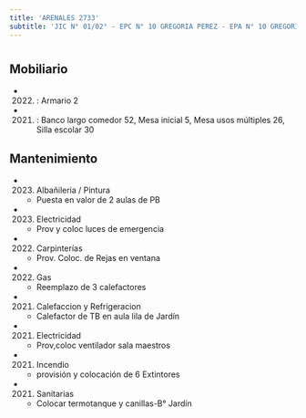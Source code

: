 ```yaml
---
title: 'ARENALES 2733'
subtitle: 'JIC N° 01/02° - EPC N° 10 GREGORIA PEREZ - EPA N° 10 GREGORIA PEREZ'
---
```


#


## Mobiliario

*  (2022) : Armario 2 

*  (2021) : Banco largo comedor 52, Mesa inicial 5, Mesa usos múltiples 26, Silla escolar 30 





## Mantenimiento

*  (2023) Albañileria / Pintura 
    + Puesta en valor de 2 aulas de PB

*  (2023) Electricidad 
    + Prov y coloc  luces de emergencia

*  (2022) Carpinterías 
    + Prov. Coloc. de Rejas en ventana

*  (2022) Gas 
    + Reemplazo de 3 calefactores

*  (2021) Calefaccion y Refrigeracion 
    + Calefactor de TB en aula lila de Jardín

*  (2021) Electricidad 
    + Prov,coloc ventilador sala maestros

*  (2021) Incendio 
    + provisión y colocación de  6 Extintores

*  (2021) Sanitarias 
    + Colocar termotanque y canillas-B° Jardín



